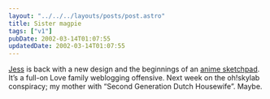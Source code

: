 ```yaml
---
layout: "../../../layouts/posts/post.astro"
title: Sister magpie
tags: ["v1"]
pubDate: 2002-03-14T01:07:55
updatedDate: 2002-03-14T01:07:55
---
```


[Jess][1] is back with a new design and the beginnings of an [anime sketchpad][2]. It&#8217;s a full-on Love family weblogging offensive. Next week on the oh!skylab conspiracy; my mother with &#8220;Second Generation Dutch Housewife&#8221;. Maybe.

[1]: http://artgeek.net/
[2]: http://artgeek.net/sketchpad.html
